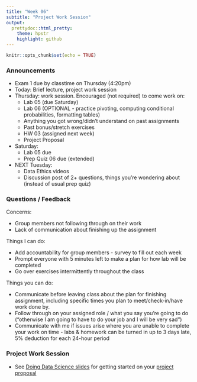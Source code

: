 ```yaml
---
title: "Week 06"
subtitle: "Project Work Session"
output: 
  prettydoc::html_pretty:
    theme: hpstr
    highlight: github
---
```


```r
knitr::opts_chunk$set(echo = TRUE)
```

### Announcements

+ Exam 1 due by classtime on Thursday (4:20pm)
- Today: Brief lecture, project work session
- Thursday: work session. Encouraged (not required) to come work on:
    + Lab 05 (due Saturday)
    + Lab 06 (OPTIONAL - practice pivoting, computing conditional probabilities, formatting tables)
    + Anything you got wrong/didn't understand on past assignments
    + Past bonus/stretch exercises
    + HW 03 (assigned next week)
    + Project Proposal 
- Saturday: 
    + Lab 05 due
    + Prep Quiz 06 due (extended)
- NEXT Tuesday:
    + Data Ethics videos
    + Discussion post of 2+ questions, things you're wondering about (instead of usual prep quiz)

### Questions / Feedback

Concerns:

  + Group members not following through on their work
  + Lack of communication about finishing up the assignment

Things I can do:

  + Add accountability for group members - survey to fill out each week
  + Prompt everyone with 5 minutes left to make a plan for how lab will be completed
  + Go over exercises intermittently throughout the class 

Things you can do:

  + Communicate before leaving class about the plan for finishing assignment, including specific times you plan to meet/check-in/have work done by. 
  + Follow through on your assigned role / what you say you're going to do ("otherwise I am going to have to do your job and I will be very sad")
  + Communicate with me if issues arise where you are unable to complete your work on time - labs & homework can be turned in up to 3 days late, 5% deduction for each 24-hour period
  

### Project Work Session

- See [Doing Data Science slides](https://kgfitzgerald.github.io/APU_MATH_250/slides/19-doing-data-science.html#1) for getting started on your [project proposal](https://apumath250.netlify.app/project/#project-proposal)